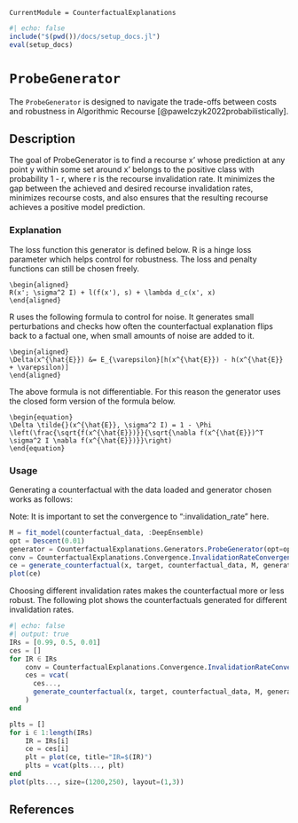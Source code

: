 ```@meta
CurrentModule = CounterfactualExplanations 
```

```julia
#| echo: false
include("$(pwd())/docs/setup_docs.jl")
eval(setup_docs)
```

# `ProbeGenerator`

The `ProbeGenerator` is designed to navigate the trade-offs between costs and robustness in Algorithmic Recourse [@pawelczyk2022probabilistically].

## Description

The goal of ProbeGenerator is to find a recourse x' whose prediction at any point y within some set around x' belongs to the positive class with probability 1 - r, where r is the recourse invalidation rate. It minimizes the gap between the achieved and desired recourse invalidation rates, minimizes recourse costs, and also ensures that the resulting recourse achieves a positive model prediction.

### Explanation

The loss function this generator is defined below. R is a hinge loss parameter which helps control for robustness. The loss and penalty functions can still be chosen freely.

``` math
\begin{aligned}
R(x'; \sigma^2 I) + l(f(x'), s) + \lambda d_c(x', x)
\end{aligned}
```

R uses the following formula to control for noise. It generates small perturbations and checks how often the counterfactual explanation flips back to a factual one, when small amounts of noise are added to it.

``` math
\begin{aligned}
\Delta(x^{\hat{E}}) &= E_{\varepsilon}[h(x^{\hat{E}}) - h(x^{\hat{E}} + \varepsilon)]
\end{aligned}
```

The above formula is not differentiable. For this reason the generator uses the closed form version of the formula below.

``` math
\begin{equation}
\Delta \tilde{}(x^{\hat{E}}, \sigma^2 I) = 1 - \Phi \left(\frac{\sqrt{f(x^{\hat{E}})}}{\sqrt{\nabla f(x^{\hat{E}})^T \sigma^2 I \nabla f(x^{\hat{E}})}}\right) 
\end{equation}
```

### Usage

Generating a counterfactual with the data loaded and generator chosen works as follows:

Note: It is important to set the convergence to ":invalidation_rate" here.

```julia
M = fit_model(counterfactual_data, :DeepEnsemble)
opt = Descent(0.01)
generator = CounterfactualExplanations.Generators.ProbeGenerator(opt=opt)
conv = CounterfactualExplanations.Convergence.InvalidationRateConvergence(;invalidation_rate=0.5)
ce = generate_counterfactual(x, target, counterfactual_data, M, generator, convergence=conv)
plot(ce)
```

Choosing different invalidation rates makes the counterfactual more or less robust. The following plot shows the counterfactuals generated for different invalidation rates.

```julia
#| echo: false
#| output: true
IRs = [0.99, 0.5, 0.01]
ces = []
for IR ∈ IRs
    conv = CounterfactualExplanations.Convergence.InvalidationRateConvergence(;invalidation_rate=IR)
    ces = vcat(
      ces...,
      generate_counterfactual(x, target, counterfactual_data, M, generator, convergence=conv)
    )
end

plts = []
for i ∈ 1:length(IRs)
    IR = IRs[i]  
    ce = ces[i]
    plt = plot(ce, title="IR=$(IR)")
    plts = vcat(plts..., plt)
end
plot(plts..., size=(1200,250), layout=(1,3))
```

## References